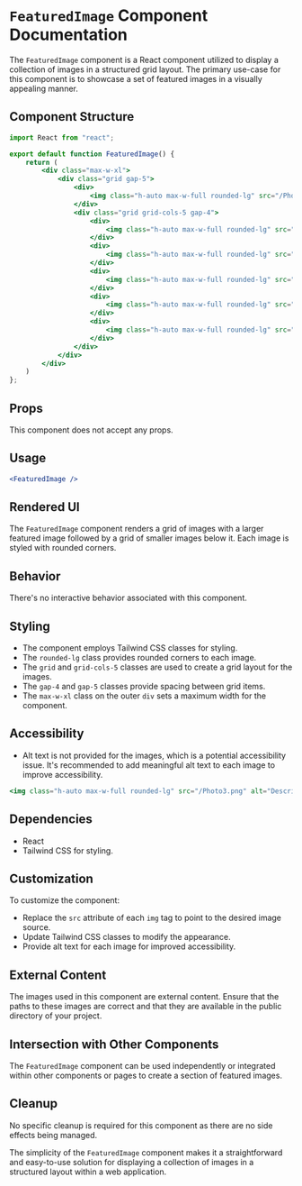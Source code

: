 # `FeaturedImage` Component Documentation

The `FeaturedImage` component is a React component utilized to display a collection of images in a structured grid layout. The primary use-case for this component is to showcase a set of featured images in a visually appealing manner.

## Component Structure

```jsx
import React from "react"; 

export default function FeaturedImage() {
    return (
        <div class="max-w-xl">
            <div class="grid gap-5">
                <div>
                    <img class="h-auto max-w-full rounded-lg" src="/Photo3.png" alt="" />
                </div>
                <div class="grid grid-cols-5 gap-4">
                    <div>
                        <img class="h-auto max-w-full rounded-lg" src="/Photo8.png" alt="" />
                    </div>
                    <div>
                        <img class="h-auto max-w-full rounded-lg" src="/Photo5.png" alt="" />
                    </div>
                    <div>
                        <img class="h-auto max-w-full rounded-lg" src="/Photo1.png" alt="" />
                    </div>
                    <div>
                        <img class="h-auto max-w-full rounded-lg" src="/Photo4.png" alt="" />
                    </div>
                    <div>
                        <img class="h-auto max-w-full rounded-lg" src="/Photo6.png" alt=""/>
                    </div>
                </div>
            </div>
        </div>
    )
};
```

## Props

This component does not accept any props.

## Usage

```jsx
<FeaturedImage />
```

## Rendered UI

The `FeaturedImage` component renders a grid of images with a larger featured image followed by a grid of smaller images below it. Each image is styled with rounded corners.

## Behavior

There's no interactive behavior associated with this component.

## Styling

- The component employs Tailwind CSS classes for styling.
- The `rounded-lg` class provides rounded corners to each image.
- The `grid` and `grid-cols-5` classes are used to create a grid layout for the images.
- The `gap-4` and `gap-5` classes provide spacing between grid items.
- The `max-w-xl` class on the outer `div` sets a maximum width for the component.

## Accessibility

- Alt text is not provided for the images, which is a potential accessibility issue. It's recommended to add meaningful alt text to each image to improve accessibility.

```jsx
<img class="h-auto max-w-full rounded-lg" src="/Photo3.png" alt="Description of Image" />
```

## Dependencies

- React
- Tailwind CSS for styling.

## Customization

To customize the component:
- Replace the `src` attribute of each `img` tag to point to the desired image source.
- Update Tailwind CSS classes to modify the appearance.
- Provide alt text for each image for improved accessibility.

## External Content

The images used in this component are external content. Ensure that the paths to these images are correct and that they are available in the public directory of your project.

## Intersection with Other Components

The `FeaturedImage` component can be used independently or integrated within other components or pages to create a section of featured images.

## Cleanup

No specific cleanup is required for this component as there are no side effects being managed.

The simplicity of the `FeaturedImage` component makes it a straightforward and easy-to-use solution for displaying a collection of images in a structured layout within a web application.